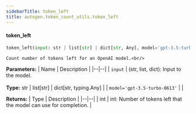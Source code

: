 ```yaml
---
sidebarTitle: token_left
title: autogen.token_count_utils.token_left
---
```


<code class="doc-symbol doc-symbol-heading doc-symbol-function"></code>
#### token_left

```python
token_left(input: str | list[str] | dict[str, Any], model='gpt-3.5-turbo-0613') -> int
```

    Count number of tokens left for an OpenAI model.<br/>

<b>Parameters:</b>
| Name | Description |
|--|--|
| `input` | (str, list, dict): Input to the model.<br/><br/>**Type:** str \| list[str] \| dict[str, typing.Any] |
| `model='gpt-3.5-turbo-0613'` |  |

<b>Returns:</b>
| Type | Description |
|--|--|
| int | int: Number of tokens left that the model can use for completion. |

<br />